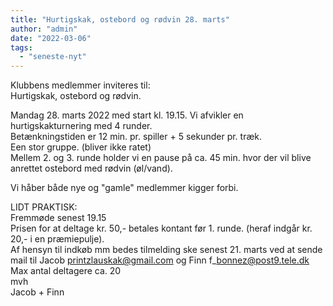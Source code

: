```yaml
---
title: "Hurtigskak, ostebord og rødvin 28. marts"
author: "admin"
date: "2022-03-06"
tags: 
  - "seneste-nyt"
---
```


Klubbens medlemmer inviteres til:  
Hurtigskak, ostebord og rødvin.

Mandag 28. marts 2022 med start kl. 19.15. 
Vi afvikler en hurtigskakturnering med 4 runder.  
Betænkningstiden er 12 min. pr. spiller + 5 sekunder pr. træk.  
Een stor gruppe. (bliver ikke ratet)  
Mellem 2. og 3. runde holder vi en pause på ca. 45 min. hvor der vil blive anrettet ostebord med rødvin (øl/vand).

Vi håber både nye og "gamle" medlemmer kigger forbi.

LIDT PRAKTISK:  
Fremmøde senest 19.15  
Prisen for at deltage kr. 50,- betales kontant før 1. runde. (heraf indgår kr. 20,- i en præmiepulje).  
Af hensyn til indkøb mm bedes tilmelding ske senest 21. marts ved at sende mail til Jacob printzlauskak@gmail.com og Finn f\_bonnez@post9.tele.dk  
Max antal deltagere ca. 20  
mvh  
Jacob + Finn
